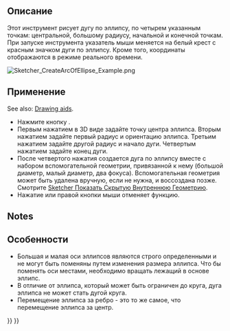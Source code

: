 <languages/>

<div class="mw-translate-fuzzy">
{{Docnav/ru
|[[Sketcher_CreateEllipseBy3Points/ru|Создать эллипс по трём точкам]]
|[[Sketcher_CreateArcOfHyperbola/ru|Создать дугу гиперболы]]
|[[Sketcher_Workbench/ru|Верстак "Sketcher"]]
|IconL=Sketcher_CreateEllipseBy3Points.svg
|IconR=Sketcher_CreateArcOfHyperbola.svg
|IconC=Workbench_Sketcher.svg
}}
</div>

<div class="mw-translate-fuzzy">
{{GuiCommand/ru
|Name/ru=Эллиптическая дуга
|Name=Sketcher_CreateArcOfEllipse
|MenuLocation=Sketch → Геометрия эскиза → Эллиптическая дуга
|Workbenches=[[Sketcher_Workbench/ru|Sketcher]]
|Shortcut={{KEY|G}} {{KEY|E}} {{KEY|A}}
|Version=0.15
|SeeAlso=[[Sketcher_CreateEllipseByCenter/ru|Создать эллипс от центра]], [[Sketcher_CompCreateArc/ru|Создать дугу от центра]]
}}
</div>

<span id="Description"></span>
==Описание==

<div class="mw-translate-fuzzy">
Этот инструмент рисует дугу по эллипсу, по четырем указанным точкам: центральной, большому радиусу, начальной и конечной точкам.
При запуске инструмента указатель мыши меняется на белый крест с красным значком дуги по эллипсу. Кроме того, координаты отображаются в режиме реального времени.
</div>

[[Image:Sketcher_CreateArcOfEllipse_Example.png]]
{{Caption|Arc of ellipse (white) with internal geometry (dark yellow)}}

<span id="Usage"></span>
==Применение==

See also: [[Sketcher_Workbench#Drawing_aids|Drawing aids]].

<div class="mw-translate-fuzzy">
* Нажмите кнопку {{Button|[[File:Sketcher_CreateArcOfEllipse.svg|16px]] [[Sketcher_CreateArcOfEllipse|Дуга по эллипсу]]}}.
* Первым нажатием в 3D виде задайте точку центра эллипса. Вторым нажатием задайте первый радиус и ориентацию эллипса. Третьим нажатием задайте другой радиус и начало дуги. Четвертым нажатием задайте конец дуги. 
* После четвертого нажатия создается дуга по эллипсу вместе с набором вспомогательной геометрии, привязанной к нему (большой диаметр, малый диаметр, два фокуса). Вспомогательная геометрия может быть удалена вручную, если не нужна, и воссоздана позже. Смотрите [[Sketcher_RestoreInternalAlignmentGeometry/ru|Sketcher Показать Скрытую Внутреннюю Геометрию]].
* Нажатие {{KEY|ESC}} или правой кнопки мыши отменяет функцию.
</div>

==Notes==

<div class="mw-translate-fuzzy">
==Особенности==
* Большая и малая оси эллипсов являются строго определенными и не могут быть поменяны путем изменения размера эллипса. Что бы поменять оси местами, необходимо вращать лежащий в основе эллипс.
* В отличие от эллипса, который может быть ограничен до круга, дуга эллипса не может стать дугой круга.
* Перемещение эллипса за ребро - это то же самое, что перемещение  эллипса за центр.
</div>


<div class="mw-translate-fuzzy">
{{Docnav/ru
|[[Sketcher_CreateEllipseBy3Points/ru|Создать эллипс по трём точкам]]
|[[Sketcher_CreateArcOfHyperbola/ru|Создать дугу гиперболы]]
|[[Sketcher_Workbench/ru|Верстак "Sketcher"]]
|IconL=Sketcher_CreateEllipseBy3Points.svg
|IconR=Sketcher_CreateArcOfHyperbola.svg
|IconC=Workbench_Sketcher.svg
}}
</div>

{{Sketcher Tools navi{{#translation:}}}}
{{Userdocnavi{{#translation:}}}}